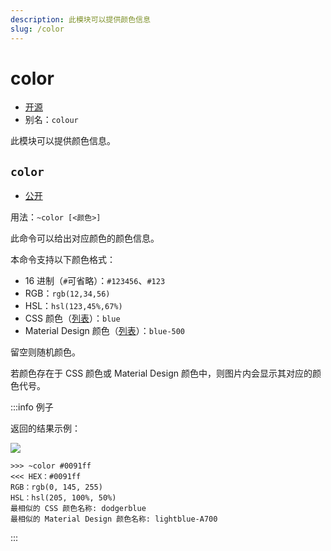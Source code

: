 ```yaml
---
description: 此模块可以提供颜色信息
slug: /color
---
```


# color

-   [开源](help/faq#为什么有些模块没有开源)
-   别名：`colour`

此模块可以提供颜色信息。

## `color`

-   [公开](permissions)

用法：`~color [<颜色>]`

此命令可以给出对应颜色的颜色信息。

本命令支持以下颜色格式：

-   16 进制（`#`可省略）：`#123456`、`#123`
-   RGB：`rgb(12,34,56)`
-   HSL：`hsl(123,45%,67%)`
-   CSS 颜色（[列表](color_list#css)）：`blue`
-   Material Design 颜色（[列表](color_list#material-design)）：`blue-500`

留空则随机颜色。

若颜色存在于 CSS 颜色或 Material Design 颜色中，则图片内会显示其对应的颜色代号。

:::info 例子

返回的结果示例：

![](https://z1.ax1x.com/2023/11/06/pilBEkQ.png)

```
>>> ~color #0091ff
<<< HEX：#0091ff
RGB：rgb(0, 145, 255)
HSL：hsl(205, 100%, 50%)
最相似的 CSS 颜色名称: dodgerblue
最相似的 Material Design 颜色名称: lightblue-A700
```

:::
